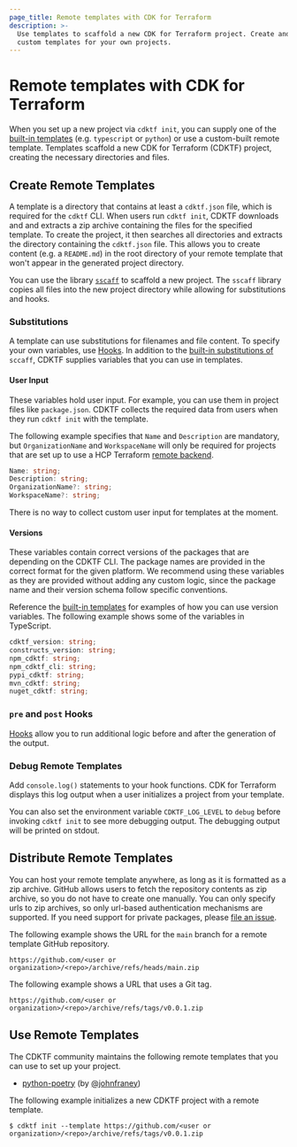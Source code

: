 ```yaml
---
page_title: Remote templates with CDK for Terraform
description: >-
  Use templates to scaffold a new CDK for Terraform project. Create and use
  custom templates for your own projects.
---
```


# Remote templates with CDK for Terraform

When you set up a new project via `cdktf init`, you can supply one of the [built-in templates](https://github.com/hashicorp/terraform-cdk/tree/main/packages/%40cdktf/cli-core/templates) (e.g. `typescript` or `python`) or use a custom-built remote template. Templates scaffold a new CDK for Terraform (CDKTF) project, creating the necessary directories and files.

## Create Remote Templates

A template is a directory that contains at least a `cdktf.json` file, which is required for the `cdktf` CLI. When users run `cdktf init`, CDKTF downloads and and extracts a zip archive containing the files for the specified template. To create the project, it then searches all directories and extracts the directory containing the `cdktf.json` file. This allows you to create content (e.g. a `README.md`) in the root directory of your remote template that won't appear in the generated project directory.

You can use the library [`sscaff`](https://github.com/awslabs/node-sscaff) to scaffold a new project. The `sscaff` library copies all files into the new project directory while allowing for substitutions and hooks.

### Substitutions

A template can use substitutions for filenames and file content. To specify your own variables, use [Hooks](#pre-and-post-hooks). In addition to the [built-in substitutions of](https://github.com/awslabs/node-sscaff#built-in-substitutions) `sccaff`, CDKTF supplies variables that you can use in templates.

#### User Input

These variables hold user input. For example, you can use them in project files like `package.json`. CDKTF collects the required data from users when they run `cdktf init` with the template.

The following example specifies that `Name` and `Description` are mandatory, but `OrganizationName` and `WorkspaceName` will only be required for projects that are set up to use a HCP Terraform [remote backend](/terraform/cdktf/concepts/remote-backends).

```typescript
Name: string;
Description: string;
OrganizationName?: string;
WorkspaceName?: string;
```

There is no way to collect custom user input for templates at the moment.

#### Versions

These variables contain correct versions of the packages that are depending on the CDKTF CLI. The package names are provided in the correct format for the given platform. We recommend using these variables as they are provided without adding any custom logic, since the package name and their version schema follow specific conventions.

Reference the [built-in templates](https://github.com/hashicorp/terraform-cdk/tree/main/packages/cdktf-cli/templates) for examples of how you can use version variables. The following example shows some of the variables in TypeScript.

```typescript
cdktf_version: string;
constructs_version: string;
npm_cdktf: string;
npm_cdktf_cli: string;
pypi_cdktf: string;
mvn_cdktf: string;
nuget_cdktf: string;
```

### `pre` and `post` Hooks

[Hooks](https://github.com/awslabs/node-sscaff#hooks) allow you to run additional logic before and after the generation of the output.

### Debug Remote Templates

Add `console.log()` statements to your hook functions. CDK for Terraform displays this log output when a user initializes a project from your template.

You can also set the environment variable `CDKTF_LOG_LEVEL` to `debug` before invoking `cdktf init` to see more debugging output. The debugging output will be printed on stdout.

## Distribute Remote Templates

You can host your remote template anywhere, as long as it is formatted as a zip archive. GitHub allows users to fetch the repository contents as zip archive, so you do not have to create one manually. You can only specify urls to zip archives, so only url-based authentication mechanisms are supported. If you need support for private packages, please [file an issue](https://github.com/hashicorp/terraform-cdk/issues/new?labels=enhancement%2C+new&template=feature-request.md).

The following example shows the URL for the `main` branch for a remote template GitHub repository.

`https://github.com/<user or organization>/<repo>/archive/refs/heads/main.zip`

The following example shows a URL that uses a Git tag.

`https://github.com/<user or organization>/<repo>/archive/refs/tags/v0.0.1.zip`

## Use Remote Templates

The CDKTF community maintains the following remote templates that you can use to set up your project.

- [python-poetry](https://github.com/johnfraney/cdktf-remote-template-python-poetry) (by [@johnfraney](https://github.com/johnfraney))

The following example initializes a new CDKTF project with a remote template.

```
$ cdktf init --template https://github.com/<user or organization>/<repo>/archive/refs/tags/v0.0.1.zip
```

